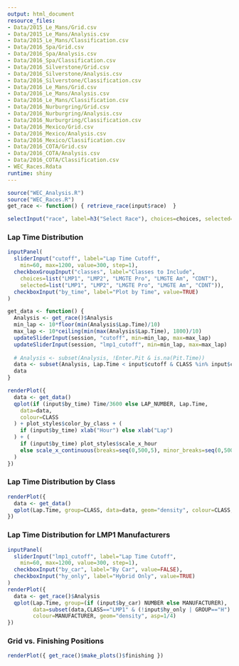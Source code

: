 ```yaml
---
output: html_document
resource_files:
- Data/2015_Le_Mans/Grid.csv
- Data/2015_Le_Mans/Analysis.csv
- Data/2015_Le_Mans/Classification.csv
- Data/2016_Spa/Grid.csv
- Data/2016_Spa/Analysis.csv
- Data/2016_Spa/Classification.csv
- Data/2016_Silverstone/Grid.csv
- Data/2016_Silverstone/Analysis.csv
- Data/2016_Silverstone/Classification.csv
- Data/2016_Le_Mans/Grid.csv
- Data/2016_Le_Mans/Analysis.csv
- Data/2016_Le_Mans/Classification.csv
- Data/2016_Nurburgring/Grid.csv
- Data/2016_Nurburgring/Analysis.csv
- Data/2016_Nurburgring/Classification.csv
- Data/2016_Mexico/Grid.csv
- Data/2016_Mexico/Analysis.csv
- Data/2016_Mexico/Classification.csv
- Data/2016_COTA/Grid.csv
- Data/2016_COTA/Analysis.csv
- Data/2016_COTA/Classification.csv
- WEC_Races.Rdata
runtime: shiny
---
```

```r
source("WEC_Analysis.R")
source("WEC_Races.R")
get_race <- function() { retrieve_race(input$race)  }
```

```r
selectInput("race", label=h3("Select Race"), choices=choices, selected="Le_Mans_2016")
```

### Lap Time Distribution
```r
inputPanel(
  sliderInput("cutoff", label="Lap Time Cutoff",
    min=60, max=1200, value=300, step=1),
  checkboxGroupInput("classes", label="Classes to Include", 
    choices=list("LMP1", "LMP2", "LMGTE Pro", "LMGTE Am", "CDNT"),
    selected=list("LMP1", "LMP2", "LMGTE Pro", "LMGTE Am", "CDNT")),
  checkboxInput("by_time", label="Plot by Time", value=TRUE)
)

get_data <- function() {
  Analysis <- get_race()$Analysis
  min_lap <- 10*floor(min(Analysis$Lap.Time)/10)
  max_lap <- 10*ceiling(min(max(Analysis$Lap.Time), 1800)/10)
  updateSliderInput(session, "cutoff", min=min_lap, max=max_lap)
  updateSliderInput(session, "lmp1_cutoff", min=min_lap, max=max_lap)
  
  # Analysis <- subset(Analysis, !Enter.Pit & is.na(Pit.Time))
  data <- subset(Analysis, Lap.Time < input$cutoff & CLASS %in% input$classes)
  data
}

renderPlot({
  data <- get_data()
  qplot(if (input$by_time) Time/3600 else LAP_NUMBER, Lap.Time,
    data=data,
    colour=CLASS
  ) + plot_styles$color_by_class + (
    if (input$by_time) xlab("Hour") else xlab("Lap")
  ) + (
    if (input$by_time) plot_styles$scale_x_hour
    else scale_x_continuous(breaks=seq(0,500,5), minor_breaks=seq(0,500,20))
  )
})
```

### Lap Time Distribution by Class
```r
renderPlot({
  data <- get_data()
  qplot(Lap.Time, group=CLASS, data=data, geom="density", colour=CLASS, asp=1/4) + plot_styles$color_by_class
})
```

### Lap Time Distribution for LMP1 Manufacturers
```r
inputPanel(
  sliderInput("lmp1_cutoff", label="Lap Time Cutoff",
    min=60, max=1200, value=300, step=1),
  checkboxInput("by_car", label="By Car", value=FALSE),
  checkboxInput("hy_only", label="Hybrid Only", value=TRUE)
)
renderPlot({
  data <- get_race()$Analysis
  qplot(Lap.Time, group=(if (input$by_car) NUMBER else MANUFACTURER),
        data=subset(data,CLASS=="LMP1" & (!input$hy_only | GROUP=="H") & Lap.Time < input$lmp1_cutoff), 
        colour=MANUFACTURER, geom="density", asp=1/4)
})
```

### Grid vs. Finishing Positions
```r
renderPlot({ get_race()$make_plots()$finishing })
```
